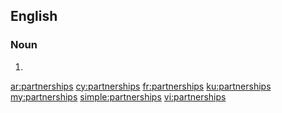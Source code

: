 ==English==

===Noun===
{{head|en|plural}}

# {{plural of|partnership|lang=en|nocat=1}}

[[ar:partnerships]]
[[cy:partnerships]]
[[fr:partnerships]]
[[ku:partnerships]]
[[my:partnerships]]
[[simple:partnerships]]
[[vi:partnerships]]
